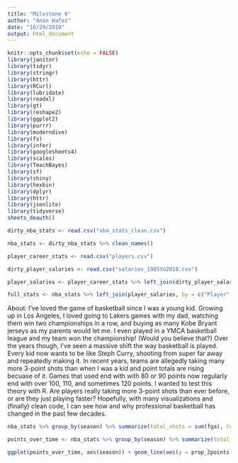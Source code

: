 ```yaml
---
title: "Milestone 6"
author: "Anan Hafez"
date: "10/29/2019"
output: html_document
---
```


```r
knitr::opts_chunk$set(echo = FALSE)
library(janitor)
library(tidyr)
library(stringr)
library(httr)
library(RCurl)
library(lubridate)
library(readxl)
library(gt)
library(reshape2)
library(ggplot2)
library(purrr)
library(moderndive)
library(fs)
library(infer)
library(googlesheets4)
library(scales)
library(TeachBayes)
library(sf)
library(shiny)
library(hexbin)
library(dplyr)
library(httr)
library(jsonlite)
library(tidyverse)
sheets_deauth()
```

```r
dirty_nba_stats <- read.csv("nba_stats_clean.csv")

nba_stats <- dirty_nba_stats %>% clean_names()
```

```r
player_career_stats <- read.csv("players.csv")

dirty_player_salaries <- read.csv("salaries_1985to2018.csv")

player_salaries <- player_career_stats %>% left_join(dirty_player_salaries, by = c("X_id" = "player_id")) %>% select(name, season_start, salary, team)
```

```r
full_stats <- nba_stats %>% left_join(player_salaries, by = c("Player" = "name", "Season" = "season_start")) 
```

About: I've loved the game of basketball since I was a young kid. Growing up in Los Angeles, I loved going to Lakers games with my dad, watching them win two championships in a row, and buying as many Kobe Bryant jerseys as my parents would let me. I even played in a YMCA basketball league and my team won the championship! (Would you believe that?) Over the years though, I've seen a massive shift the way basketball is played. Every kid now wants to be like Steph Curry, shooting from super far away and repeatedly making it. In recent years, teams are allegedly taking many more 3-point shots than when I was a kid and point totals are rising becuase of it. Games that used end with with 80 or 90 points now regularly end with over 100, 110, and sometimes 120 points. I wanted to test this theory with R. Are players really taking more 3-point shots than ever before, or are they just playing faster? Hopefully, with many visualizations and (finally) clean code, I can see how and why professional basketball has changed in the past few decades. 


```r
nba_stats %>% group_by(season) %>% summarize(total_shots = sum(fga), total_3p = sum(x3pa)) %>% mutate(prop_3p = round((total_3p/total_shots), digits = 2)) %>% ggplot(aes(x = season, y = prop_3p)) + geom_line() + labs(title = "How the 3-Point Shot grew in the NBA", x = "NBA Season", y = "Proportion of All Shots that were 3-Pointers") + scale_x_continuous(breaks = c(1980, 1985, 1990, 1995, 2000, 2005, 2010, 2015, 2020))
```

```r
points_over_time <- nba_stats %>% group_by(season) %>% summarize(total_2points = sum(x2p * 2), total_3points = sum(x3p * 3), total_ft = sum(ft), total_points = (total_2points + total_3points + total_ft), prop_2points = total_2points/total_points, prop_3points = total_3points/total_points, prop_ft = total_ft/total_points) 

ggplot(points_over_time, aes(season)) + geom_line(aes(y = prop_2points, color = "var0")) + geom_line(aes(y = prop_3points, colour = "var1")) + geom_line(aes(y = prop_ft, colour = "var2")) + ylim(0,1) + scale_colour_manual(labels = c("2 Pointer", "3 Pointer", "Free Throw"), values = c("blue", "red", "green")) + scale_x_continuous(breaks = c(1980, 1985, 1990, 1995, 2000, 2005, 2010, 2015, 2020)) + labs(title = "Sources of NBA Points Over Time", y = "Percentage of Total Points", x = "NBA Season") + theme(legend.title = element_blank())
```

